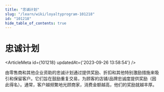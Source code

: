 ```yaml
---
title: "忠诚计划"
slug: "/learn/wiki/loyaltyprogram-101218"
id: "101218"
hide_table_of_contents: true
---
```



# 忠诚计划

<ArticleMeta id={101218} updatedAt={'2023-09-26 13:58:54'} />
<div className='border-solid border-b border-t-0 my-4 border-[var(--ifm-color-gray-300)]' />

由零售商和其他企业资助的忠诚计划通过提供奖励、折扣和其他特别激励措施来吸引和保留客户。它们旨在鼓励重复交易，为顾客的店铺/品牌忠诚度提供奖励（因此得名）。通常，客户越频繁地光顾商家，消费金额越高，他们的奖励就越丰厚。
